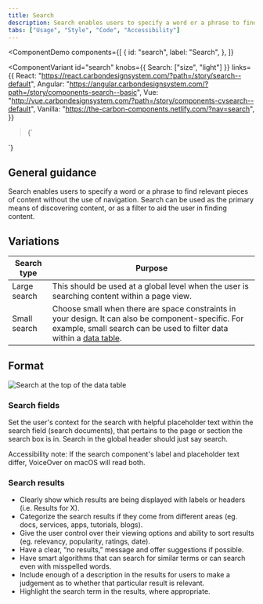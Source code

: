 ```yaml
---
title: Search
description: Search enables users to specify a word or a phrase to find relevant pieces of content without the use of navigation.
tabs: ["Usage", "Style", "Code", "Accessibility"]
---
```


<ComponentDemo
  components={[
    {
      id: "search",
      label: "Search",
    },
  ]}
>
  <ComponentVariant
    id="search"
    knobs={{ Search: ["size", "light"] }}
    links={{
      React:
        "https://react.carbondesignsystem.com/?path=/story/search--default",
      Angular:
        "https://angular.carbondesignsystem.com/?path=/story/components-search--basic",
      Vue:
        "http://vue.carbondesignsystem.com/?path=/story/components-cvsearch--default",
      Vanilla: "https://the-carbon-components.netlify.com/?nav=search",
    }}
  >{`
<Search
  id="search-1"
  placeHolderText="Search"
/>
  `}</ComponentVariant>
</ComponentDemo>

## General guidance

Search enables users to specify a word or a phrase to find relevant pieces of content without the use of navigation. Search can be used as the primary means of discovering content, or as a filter to aid the user in finding content.

## Variations

| Search type  | Purpose                                                                                                                                                                                                    |
| ------------ | ---------------------------------------------------------------------------------------------------------------------------------------------------------------------------------------------------------- |
| Large search | This should be used at a global level when the user is searching content within a page view.                                                                                                               |
| Small search | Choose small when there are space constraints in your design. It can also be component-specific. For example, small search can be used to filter data within a [data table](/components/data-table/usage). |

## Format

<Row>
<Column colLg={8}>

![Search at the top of the data table](images/search-usage-1.png)

</Column>
</Row>

### Search fields

Set the user's context for the search with helpful placeholder text within the search field (search documents), that pertains to the page or section the search box is in. Search in the global header should just say search.

Accessibility note: If the search component's label and placeholder text differ, VoiceOver on macOS will read both.

### Search results

- Clearly show which results are being displayed with labels or headers (i.e. Results for X).
- Categorize the search results if they come from different areas (eg. docs, services, apps, tutorials, blogs).
- Give the user control over their viewing options and ability to sort results (eg. relevancy, popularity, ratings, date).
- Have a clear, “no results,” message and offer suggestions if possible.
- Have smart algorithms that can search for similar terms or can search even with misspelled words.
- Include enough of a description in the results for users to make a judgement as to whether that particular result is relevant.
- Highlight the search term in the results, where appropriate.
